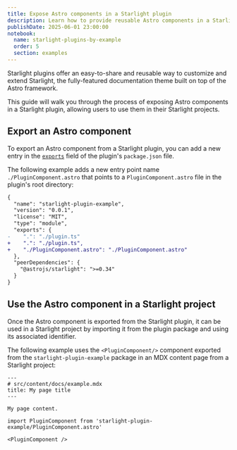 ```yaml
---
title: Expose Astro components in a Starlight plugin
description: Learn how to provide reusable Astro components in a Starlight plugin that users can render in their Starlight projects.
publishDate: 2025-06-01 23:00:00
notebook:
  name: starlight-plugins-by-example
  order: 5
  section: examples
---
```


Starlight plugins offer an easy-to-share and reusable way to customize and extend Starlight, the fully-featured documentation theme built on top of the Astro framework.

This guide will walk you through the process of exposing Astro components in a Starlight plugin, allowing users to use them in their Starlight projects.


<Prerequisites />

## Export an Astro component

To export an Astro component from a Starlight plugin, you can add a new entry in the [`exports`](https://nodejs.org/api/packages.html#exports) field of the plugin's `package.json` file.

The following example adds a new entry point name `./PluginComponent.astro` that points to a `PluginComponent.astro` file in the plugin's root directory:

```diff lang=json title="package.json" /"starlight-plugin-example"/
{
  "name": "starlight-plugin-example",
  "version": "0.0.1",
  "license": "MIT",
  "type": "module",
  "exports": {
-    ".": "./plugin.ts"
+    ".": "./plugin.ts",
+    "./PluginComponent.astro": "./PluginComponent.astro"
  },
  "peerDependencies": {
    "@astrojs/starlight": ">=0.34"
  }
}
```

## Use the Astro component in a Starlight project

Once the Astro component is exported from the Starlight plugin, it can be used in a Starlight project by importing it from the plugin package and using its associated identifier.

The following example uses the `<PluginComponent/>` component exported from the `starlight-plugin-example` package in an MDX content page from a Starlight project:

```mdx {8,10}
---
# src/content/docs/example.mdx
title: My page title
---

My page content.

import PluginComponent from 'starlight-plugin-example/PluginComponent.astro'

<PluginComponent />
```


<Outro />
